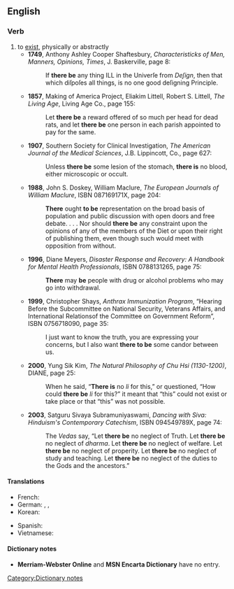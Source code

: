 {{rfv|I can't find this in any dictionary and the cites do not show this is a lexical item any more than other common collocations such as "and the"}}
==English==

===Verb===
{{en-verb|inf=[[there]] to [[be]]|''singular'' '''[[there is]]''', ''plural'' '''[[there are]]'''|-|''singular'' '''[[there was]]''', ''plural'' '''[[there were]]'''|''singular'' '''[[there has been]]''', ''plural'' '''[[there have been]]'''}}

# to [[exist]], physically or abstractly
#* '''1749''',  Anthony Ashley Cooper Shaftesbury, ''Characteristicks of Men, Manners, Opinions, Times'', J. Baskerville, page 8:
#*: If '''there be''' any thing ILL in the Univerſe from ''Deſign'', then that which diſpoſes all things, is no one good deſigning Principle.
#* '''1857''', Making of America Project, Eliakim Littell, Robert S. Littell, ''The Living Age'', Living Age Co., page 155:
#*: Let '''there be''' a reward offered of so much per head for dead rats, and let '''there be''' one person in each parish appointed to pay for the same.
#* '''1907''', Southern Society for Clinical Investigation, ''The American Journal of the Medical Sciences'', J.B. Lippincott, Co., page 627:
#*: Unless '''there be''' some lesion of the stomach, '''there is''' no blood, either microscopic or occult.
#* '''1988''', John S. Doskey, William Maclure, ''The European Journals of William Maclure'', ISBN 087169171X, page 204:
#*: '''There''' ought '''to be''' representation on the broad basis of population and public discussion with open doors and free debate. . . . Nor should '''there be''' any constraint upon the opinions of any of the members of the Diet or upon their right of publishing them, even though such would meet with opposition from without.
#* '''1996''', Diane Meyers, ''Disaster Response and Recovery: A Handbook for Mental Health Professionals'', ISBN 0788131265, page 75:
#*: '''There''' may '''be''' people with drug or alcohol problems who may go into withdrawal.
#* '''1999''', Christopher Shays, ''Anthrax Immunization Program'', “Hearing Before the Subcommittee on National Security, Veterans Affairs, and International Relationsof the Committee on Government Reform”, ISBN 0756718090, page 35:
#*: I just want to know the truth, you are expressing your concerns, but I also want '''there to be''' some candor between us.
#* '''2000''', Yung Sik Kim, ''The Natural Philosophy of Chu Hsi (1130-1200)'', DIANE, page 25:
#*: When he said, “'''There is''' no ''li'' for this,” or questioned, “How could '''there be''' ''li'' for this?” it meant that “this” could not exist or take place or that “this” was not possible.
#* '''2003''', Satguru Sivaya Subramuniyaswami, ''Dancing with Siva: Hinduism's Contemporary Catechism'', ISBN 094549789X, page 74:
#*: The ''Vedas'' say, “Let '''there be''' no neglect of Truth. Let '''there be''' no neglect of ''dharma''. Let '''there be''' no neglect of welfare. Let '''there be''' no neglect of properity.  Let '''there be''' no neglect of study and teaching.  Let '''there be''' no neglect of the duties to the Gods and the ancestors.”

====Translations====
{{trans-top|to exist}}
* French: {{t+|fr|y avoir}}
* German: {{t|de|es sein}}, {{t|de|da sein}}, {{t|de|es geben}}
* Korean: {{t+|ko|있다|tr=itda|sc=Hang}}
{{trans-mid}}
* Spanish: {{t+|es|haber}}
* Vietnamese: {{t+|vi|có|xs=Vietnamese}}
{{trans-bottom}}

====Dictionary notes====
[[Category:Dictionary notes]]
*'''Merriam-Webster Online''' and '''MSN Encarta Dictionary''' have no entry.